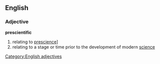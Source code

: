 ==English==
===Adjective===
'''prescientific'''
#relating to [[prescience]]]
#relating to a stage or time prior to the development of modern [[science]]

[[Category:English adjectives]]
